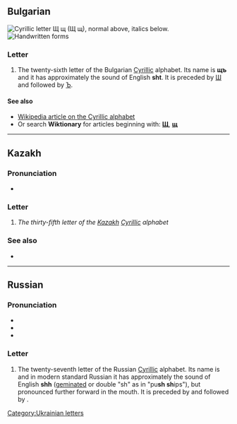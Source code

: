 {{also|ш|Щ|Ш|шт.|պ|ɰ}}
{{character info/new}}
==Bulgarian==
[[File:Cyrillic SCH.png|thumb|right|Cyrillic letter '''Щ щ'''<br/>
(''Щ щ''), normal above, italics below.]]
[[File:27-Russian alphabet-Щ щ.svg|thumb|Handwritten forms]]

===Letter===
{{head|bg|letter|lower case||upper case|Щ}}

# The twenty-sixth letter of the Bulgarian [[Cyrillic]] alphabet. Its name is '''щъ''' {{IPAchar|/ʃtɤ/}} and it has approximately the sound of English '''sht'''. It is preceded by [[ш|Ш]] and followed by [[ъ|Ъ]].

====See also====
* [[w:Cyrillic alphabet|Wikipedia article on the Cyrillic alphabet]]
* Or search '''Wiktionary''' for articles beginning with: '''[[Special:Prefixindex/Щ|Щ]]''', '''[[Special:Prefixindex/щ|щ]]'''

----

==Kazakh==
{{kk-regional|щ|شش}}

===Pronunciation===
* {{qualifier|phoneme}} {{IPA|kk|/ɕ/}}

===Letter===
{{head|kk|letter|sc=Cyrl|lower case||upper case|Щ}}

# ''The thirty-fifth letter of the [[Kazakh]] [[Cyrillic]] alphabet''

===See also===
* {{list:Cyrillic script letters/kk}}

----

==Russian==

===Pronunciation===
* {{ru-IPA}}
* {{audio|ru|Ru-27-буква-Щ.ogg|Audio - letter {{m|ru|ща}}}}
* {{audio|ru|Ru-щ.ogg|Audio}}

===Letter===
{{head|ru|letter|lower case||upper case|Щ}}

# The twenty-seventh letter of the Russian [[Cyrillic]] alphabet. Its name is {{m|ru|ща}} and in modern standard Russian it has approximately the sound of English '''shh''' ([[geminate|geminated]] or double "sh" as in "pu'''sh sh'''ips"), but pronounced further forward in the mouth. It is preceded by {{m|ru|ш|Ш}} and followed by {{m|ru|ъ|Ъ}}.

[[Category:Ukrainian letters]]